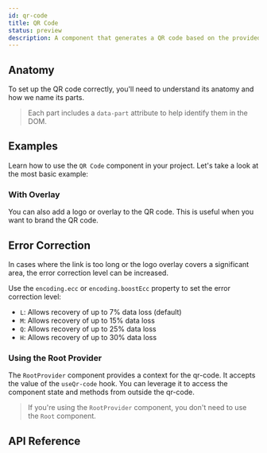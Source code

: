 ```yaml
---
id: qr-code
title: QR Code
status: preview
description: A component that generates a QR code based on the provided data.
---
```


<ComponentPreview id="QrCode" />

## Anatomy

To set up the QR code correctly, you'll need to understand its anatomy and how we name its parts.

> Each part includes a `data-part` attribute to help identify them in the DOM.

<Anatomy id="qr-code" />

## Examples

Learn how to use the `QR Code` component in your project. Let's take a look at the most basic example:

<Example id="basic" />

### With Overlay

You can also add a logo or overlay to the QR code. This is useful when you want to brand the QR code.

<Example id="with-overlay" />

## Error Correction

In cases where the link is too long or the logo overlay covers a significant area, the error correction level can be increased.

Use the `encoding.ecc` or `encoding.boostEcc` property to set the error correction level:

- `L`: Allows recovery of up to 7% data loss (default)
- `M`: Allows recovery of up to 15% data loss
- `Q`: Allows recovery of up to 25% data loss
- `H`: Allows recovery of up to 30% data loss

<Example id="error-correction" />

### Using the Root Provider

The `RootProvider` component provides a context for the qr-code. It accepts the value of the `useQr-code` hook.
You can leverage it to access the component state and methods from outside the qr-code.

<Example id="root-provider" />

> If you're using the `RootProvider` component, you don't need to use the `Root` component.

## API Reference

<ComponentTypes id="qr-code" />
